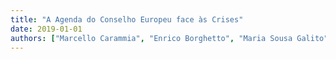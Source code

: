 ```yaml
---
title: "A Agenda do Conselho Europeu face às Crises"
date: 2019-01-01
authors: ["Marcello Carammia", "Enrico Borghetto", "Maria Sousa Galito"]
---
```


